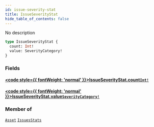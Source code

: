 ```yaml
---
id: issue-severity-stat
title: IssueSeverityStat
hide_table_of_contents: false
---
```








No description

```graphql
type IssueSeverityStat {
  count: Int!
  value: SeverityCategory!
}
```


### Fields

#### [<code style={{ fontWeight: 'normal' }}>IssueSeverityStat.<b>count</b></code>](#)<Bullet />[`Int!`](/api/graphql/documentation/scalars/int) <Badge class="secondary" text="non-null"/> <Badge class="secondary" text="scalar"/>
> 
> 

#### [<code style={{ fontWeight: 'normal' }}>IssueSeverityStat.<b>value</b></code>](#)<Bullet />[`SeverityCategory!`](/api/graphql/documentation/enums/severity-category) <Badge class="secondary" text="non-null"/> <Badge class="secondary" text="enum"/>
> 
> 



### Member of

[`Asset`](/api/graphql/documentation/objects/asset)  <Badge class="secondary" text="object"/><Bullet />[`IssuesStats`](/api/graphql/documentation/objects/issues-stats)  <Badge class="secondary" text="object"/>




